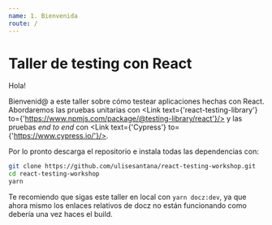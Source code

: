 ```yaml
---
name: 1. Bienvenida
route: /
---
```



<Props of={Link} />

# Taller de testing con React

Hola!

Bienvenid@ a este taller sobre cómo testear aplicaciones hechas con React. Abordaremos las pruebas unitarias 
con <Link text={'react-testing-library'} to={'https://www.npmjs.com/package/@testing-library/react'}/> y 
las pruebas *end to end* con <Link text={'Cypress'} to={'https://www.cypress.io/'}/>.

Por lo pronto descarga el repositorio e instala todas las dependencias con:
```bash
git clone https://github.com/ulisesantana/react-testing-workshop.git
cd react-testing-workshop
yarn
```

Te recomiendo que sigas este taller en local con `yarn docz:dev`, ya que ahora mismo los enlaces relativos de docz no están funcionando como debería una vez haces el build.
